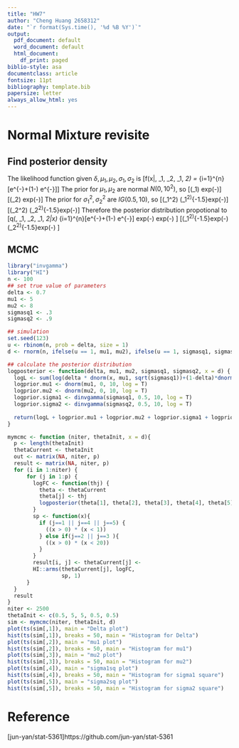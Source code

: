 ```yaml
---
title: "HW7"
author: "Cheng Huang 2658312"
date: "`r format(Sys.time(), '%d %B %Y')`"
output:
  pdf_document: default
  word_document: default
  html_document:
    df_print: paged
biblio-style: asa
documentclass: article
fontsize: 11pt
bibliography: template.bib
papersize: letter
always_allow_html: yes
---
```


#  Normal Mixture revisite
## Find posterior density
The likelihood function given $\delta, \mu_1, \mu_2, \sigma_1, \sigma_2$ is
\[f(x|\delta, \mu_1, \mu_2, \sigma_1, \sigma_2) = \prod_{i=1}^{n}[\delta \frac{1}{\sqrt{2\pi}\sigma_1}e^{-\frac{(x_i-\mu_1)^2}{2\sigma_1^2}}+(1-\delta) \frac{1}{\sqrt{2\pi}\sigma_2}e^{-\frac{(x_i-\mu_2)^2}{2\sigma_2^2}}]\]
The prior for $\mu_1, \mu_2$ are normal $N(0, 10^2)$, so
\[\pi(\mu_1) \propto exp(-\frac{\mu_1^2}{200})\]
\[\pi(\mu_2) \propto exp(-\frac{\mu_2^2}{200})\]
The prior for $\sigma_1^2, \sigma_2^2$ are $IG(0.5, 10)$, so
\[\pi(\sigma_1^2) \propto (\sigma_1^2)^{-1.5}exp(-\frac{10}{\sigma_1^2})\]
\[\pi(\sigma_2^2) \propto (\sigma_2^2)^{-1.5}exp(-\frac{10}{\sigma_2^2})\]
Therefore the posterior distribution propotional to
\[q(\delta, \mu_1, \mu_2, \sigma_1, \sigma_2|x) \propto \prod_{i=1}^{n}[\delta \frac{1}{\sqrt{2\pi}\sigma_1}e^{-\frac{(x_i-\mu_1)^2}{2\sigma_1^2}}+(1-\delta) \frac{1}{\sqrt{2\pi}\sigma_2}e^{-\frac{(x_i-\mu_2)^2}{2\sigma_2^2}}] \times exp(-\frac{\mu_1^2}{200}) \times exp(-\frac{\mu_2^2}{200}) \]
\[\times (\sigma_1^2)^{-1.5}exp(-\frac{10}{\sigma_1^2}) \times (\sigma_2^2)^{-1.5}exp(-\frac{10}{\sigma_2^2}) \]

## MCMC
```r

library("invgamma")
library("HI")
n <- 100
## set true value of parameters
delta <- 0.7
mu1 <- 5
mu2 <- 8
sigmasq1 <- .3
sigmasq2 <- .9

## simulation
set.seed(123)
u <- rbinom(n, prob = delta, size = 1)
d <- rnorm(n, ifelse(u == 1, mu1, mu2), ifelse(u == 1, sigmasq1, sigmasq2))

## calculate the posterior distribution
logposterior <- function(delta, mu1, mu2, sigmasq1, sigmasq2, x = d) {
  logL <- sum(log(delta * dnorm(x, mu1, sqrt(sigmasq1))+(1-delta)*dnorm(x, mu2, sqrt(sigmasq2))))
  logprior.mu1 <- dnorm(mu1, 0, 10, log = T)
  logprior.mu2 <- dnorm(mu2, 0, 10, log = T)
  logprior.sigma1 <- dinvgamma(sigmasq1, 0.5, 10, log = T)
  logprior.sigma2 <- dinvgamma(sigmasq2, 0.5, 10, log = T)
  
  return(logL + logprior.mu1 + logprior.mu2 + logprior.sigma1 + logprior.sigma2)
}

mymcmc <- function (niter, thetaInit, x = d){
  p <- length(thetaInit)
  thetaCurrent <- thetaInit
  out <- matrix(NA, niter, p)
  result <- matrix(NA, niter, p)
  for (i in 1:niter) {
      for (j in 1:p) {
        logFC <- function(thj) {
          theta <- thetaCurrent
          theta[j] <- thj
          logposterior(theta[1], theta[2], theta[3], theta[4], theta[5], d)
        }
        sp <- function(x){
          if (j==1 || j==4 || j==5) {
            ((x > 0) * (x < 1))
          } else if(j==2 || j==3 ){
            ((x > 0) * (x < 20))
          }
        }
        result[i, j] <- thetaCurrent[j] <-
        HI::arms(thetaCurrent[j], logFC, 
                 sp, 1)
      }
  }
  result
}
niter <- 2500
thetaInit <- c(0.5, 5, 5, 0.5, 0.5)
sim <- mymcmc(niter, thetaInit, d)
plot(ts(sim[,1]), main = "Delta plot")
hist(ts(sim[,1]), breaks = 50, main = "Histogram for Delta")
plot(ts(sim[,2]), main = "mu1 plot")
hist(ts(sim[,2]), breaks = 50, main = "Histogram for mu1")
plot(ts(sim[,3]), main = "mu2 plot")
hist(ts(sim[,3]), breaks = 50, main = "Histogram for mu2")
plot(ts(sim[,4]), main = "sigma1sq plot")
hist(ts(sim[,4]), breaks = 50, main = "Histogram for sigma1 square")
plot(ts(sim[,5]), main = "sigma2sq plot")
hist(ts(sim[,5]), breaks = 50, main = "Histogram for sigma2 square")
```


# Reference {-}
[jun-yan/stat-5361]https://github.com/jun-yan/stat-5361 \

